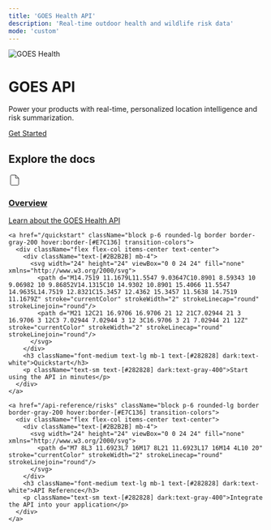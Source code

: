```yaml
---
title: 'GOES Health API'
description: 'Real-time outdoor health and wildlife risk data'
mode: 'custom'
---
```


<div className="max-w-full w-full py-10 lg:py-16 bg-[#2E2E2E] dark:bg-[#1E1E1E]">
  <div className="max-w-6xl mx-auto px-4">
    <div className="flex flex-col items-center text-center">
      <img src="/images/goes-icon-yellow.png" alt="GOES Health" className="h-16 mb-6" />
      <h1 className="text-3xl lg:text-5xl text-white mb-4">
        GOES API
      </h1>
      <p className="text-base lg:text-lg text-gray-300 mb-8 max-w-3xl">
        Power your products with real-time, personalized location intelligence and risk summarization.
      </p>
      <div className="flex flex-col sm:flex-row gap-4">
        <a href="/quickstart" className="inline-flex h-10 items-center justify-center rounded-lg bg-[#E7C136] px-6 font-medium text-black hover:bg-[#E7C136]/90">
          Get Started
        </a>
      </div>
    </div>
  </div>
</div>

<div className="max-w-6xl mx-auto px-4 py-16">
  <h2 className="text-xl mb-12 text-center">Explore the docs</h2>
  
  <div className="grid md:grid-cols-2 lg:grid-cols-3 gap-8">
    <a href="/overview" className="block p-6 rounded-lg border border-gray-200 hover:border-[#E7C136] transition-colors">
      <div className="flex flex-col items-center text-center">
        <div className="text-[#2B2B2B] mb-4">
          <svg width="24" height="24" viewBox="0 0 24 24" fill="none" xmlns="http://www.w3.org/2000/svg">
            <path d="M14 2H6C5.46957 2 4.96086 2.21071 4.58579 2.58579C4.21071 2.96086 4 3.46957 4 4V20C4 20.5304 4.21071 21.0391 4.58579 21.4142C4.96086 21.7893 5.46957 22 6 22H18C18.5304 22 19.0391 21.7893 19.4142 21.4142C19.7893 21.0391 20 20.5304 20 20V8L14 2Z" stroke="currentColor" strokeWidth="2" strokeLinecap="round" strokeLinejoin="round"/>
            <path d="M14 2V8H20" stroke="currentColor" strokeWidth="2" strokeLinecap="round" strokeLinejoin="round"/>
          </svg>
        </div>
        <h3 className="font-medium text-lg mb-1 text-[#282828] dark:text-white">Overview</h3>
        <p className="text-sm text-[#282828] dark:text-gray-400">Learn about the GOES Health API</p>
      </div>
    </a>

    <a href="/quickstart" className="block p-6 rounded-lg border border-gray-200 hover:border-[#E7C136] transition-colors">
      <div className="flex flex-col items-center text-center">
        <div className="text-[#2B2B2B] mb-4">
          <svg width="24" height="24" viewBox="0 0 24 24" fill="none" xmlns="http://www.w3.org/2000/svg">
            <path d="M14.7519 11.1679L11.5547 9.03647C10.8901 8.59343 10 9.06982 10 9.86852V14.1315C10 14.9302 10.8901 15.4066 11.5547 14.9635L14.7519 12.8321C15.3457 12.4362 15.3457 11.5638 14.7519 11.1679Z" stroke="currentColor" strokeWidth="2" strokeLinecap="round" strokeLinejoin="round"/>
            <path d="M21 12C21 16.9706 16.9706 21 12 21C7.02944 21 3 16.9706 3 12C3 7.02944 7.02944 3 12 3C16.9706 3 21 7.02944 21 12Z" stroke="currentColor" strokeWidth="2" strokeLinecap="round" strokeLinejoin="round"/>
          </svg>
        </div>
        <h3 className="font-medium text-lg mb-1 text-[#282828] dark:text-white">Quickstart</h3>
        <p className="text-sm text-[#282828] dark:text-gray-400">Start using the API in minutes</p>
      </div>
    </a>

    <a href="/api-reference/risks" className="block p-6 rounded-lg border border-gray-200 hover:border-[#E7C136] transition-colors">
      <div className="flex flex-col items-center text-center">
        <div className="text-[#2B2B2B] mb-4">
          <svg width="24" height="24" viewBox="0 0 24 24" fill="none" xmlns="http://www.w3.org/2000/svg">
            <path d="M7 8L3 11.6923L7 16M17 8L21 11.6923L17 16M14 4L10 20" stroke="currentColor" strokeWidth="2" strokeLinecap="round" strokeLinejoin="round"/>
          </svg>
        </div>
        <h3 className="font-medium text-lg mb-1 text-[#282828] dark:text-white">API Reference</h3>
        <p className="text-sm text-[#282828] dark:text-gray-400">Integrate the API into your application</p>
      </div>
    </a>
  </div>
</div>

